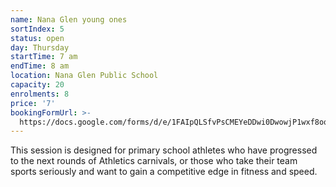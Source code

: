 ```yaml
---
name: Nana Glen young ones
sortIndex: 5
status: open
day: Thursday
startTime: 7 am
endTime: 8 am
location: Nana Glen Public School
capacity: 20
enrolments: 8
price: '7'
bookingFormUrl: >-
  https://docs.google.com/forms/d/e/1FAIpQLSfvPsCMEYeDDwi0DwowjP1wxf8oqLvOFXA9TaGCii_78LM9CQ/viewform?usp=header
---
```

This session is designed for primary school athletes who have progressed to the next rounds of Athletics carnivals, or those who take their team sports seriously and want to gain a competitive edge in fitness and speed.
